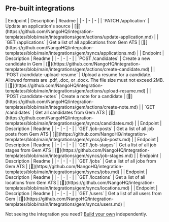 
## Pre-built integrations

<AccordionGroup>


<Accordion title="Applications">
| Endpoint | Description | Readme |
| - | - | - |
| `PATCH /application` | Update an application's source | [🔗](https://github.com/NangoHQ/integration-templates/blob/main/integrations/gem/actions/update-application.md) |
| `GET /applications` | Get a list of all applications from Gem ATS | [🔗](https://github.com/NangoHQ/integration-templates/blob/main/integrations/gem/syncs/applications.md) |
</Accordion>


<Accordion title="Candidates">
| Endpoint | Description | Readme |
| - | - | - |
| `POST /candidates` | Create a new candidate in Gem | [🔗](https://github.com/NangoHQ/integration-templates/blob/main/integrations/gem/actions/create-candidate.md) |
| `POST /candidate-upload-resume` | Upload a resume for a candidate. Allowed formats are .pdf, .doc, or .docx. The file size must not exceed 2MB. | [🔗](https://github.com/NangoHQ/integration-templates/blob/main/integrations/gem/actions/upload-resume.md) |
| `POST /candidate-notes` | Create a note for a candidate | [🔗](https://github.com/NangoHQ/integration-templates/blob/main/integrations/gem/actions/create-note.md) |
| `GET /candidates` | Get all candidates from Gem ATS | [🔗](https://github.com/NangoHQ/integration-templates/blob/main/integrations/gem/syncs/candidates.md) |
</Accordion>


<Accordion title="Job Posts">
| Endpoint | Description | Readme |
| - | - | - |
| `GET /job-posts` | Get a list of all job posts from Gem ATS | [🔗](https://github.com/NangoHQ/integration-templates/blob/main/integrations/gem/syncs/job-posts.md) |
</Accordion>


<Accordion title="Job Stages">
| Endpoint | Description | Readme |
| - | - | - |
| `GET /job-stages` | Get a list of all job stages from Gem ATS | [🔗](https://github.com/NangoHQ/integration-templates/blob/main/integrations/gem/syncs/job-stages.md) |
</Accordion>


<Accordion title="Jobs">
| Endpoint | Description | Readme |
| - | - | - |
| `GET /jobs` | Get a list of all jobs from Gem ATS | [🔗](https://github.com/NangoHQ/integration-templates/blob/main/integrations/gem/syncs/jobs.md) |
</Accordion>


<Accordion title="Locations">
| Endpoint | Description | Readme |
| - | - | - |
| `GET /locations` | Get a list of all locations from Gem ATS | [🔗](https://github.com/NangoHQ/integration-templates/blob/main/integrations/gem/syncs/locations.md) |
</Accordion>


<Accordion title="Users">
| Endpoint | Description | Readme |
| - | - | - |
| `GET /users` | Get a list of all users from Gem | [🔗](https://github.com/NangoHQ/integration-templates/blob/main/integrations/gem/syncs/users.md) |
</Accordion>

</AccordionGroup>

<Tip>Not seeing the integration you need? [Build your own](https://docs.nango.dev/guides/platform/functions) independently.</Tip>
